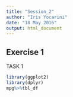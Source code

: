 ```yaml
---
title: "Session_2"
author: "Iris Yocarini"
date: "18 May 2016"
output: html_document
---
```


## Exercise 1
TASK 1
```r
library(ggplot2)
library(dplyr)
mpg%>%tbl_df
```
